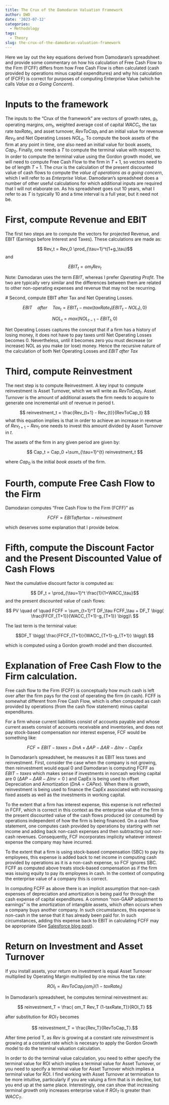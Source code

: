 ```yaml
---
title: The Crux of the Damodaran Valuation Framework
author: DWD
date: '2023-07-12'
categories:
  - Methodology
tags:
  - Theory
slug: the-crux-of-the-damodaran-valuation-framework
---
```



Here we lay out the key equations derived from Damodaran's spreadsheet and provide some commentary on how his calculation of Free Cash Flow to the Firm (FCFF) differs from how Free Cash Flow is often calculated (cash provided by operations minus capital expenditures) and why his calculation of (FCFF) is correct for purposes of computing Enterprise Value (which he calls _Value as a Going Concern_). 

# Inputs to the framework

The inputs to the "Crux of the framework" are vectors of growth rates, $g_t$, operating margins, $om_t$, weighted average cost of capital $WACC_t$, the tax rate $taxRate_t$, and asset turnover, $RevToCap_t$ and an initial value for revenue $Rev_0$ and Net Operating Losses $NOL_0$. To compute the book assets of the firm at any point in time, one also need an initial value for book assets, $Cap_0$.  Finally, one needs a $T$ to compute the terminal value with respect to. In order to compute the terminal value using the Gordon growth model, we will need to compute Free Cash Flow to the firm in $T + 1$, so vectors need to be of length $T + 1$. The _crux_ is the calculation of the present discounted value of cash flows to compute the _value of operations as a going concern_, which I will refer to as _Enterprise Value_.  Damodaran's spreadsheet does a number of other useful calculations for which additional inputs are required that I will not elaborate on.  As his spreadsheet goes out 10 years, what I refer to as $T$ is typically 10 and a time interval is a full year, but it need not be.


# First, compute Revenue and EBIT 

The first two steps are to compute the vectors for projected Revenue, and EBIT (Earnings before Interest and Taxes). These calculations are made as:</p>

$$ Rev_t = Rev_0 \prod_{\tau=1}^t(1+g_\tau)$$
and

$$ EBIT_t = om_t Rev_t $$


Note: Damodaran uses the term $EBIT$, whereas I prefer $Operating \; Profit$.  The two are typically very similar and the differences between them are related to other non-operating expenses and revenue that may not be recurring.



# Second, compute EBIT after Tax and Net Operating Losses.</h3>

$$ EBIT \quad after \quad Tax_t = EBIT_t - max(taxRate_t(EBIT_t - NOL_t),0) $$

$$ NOL_t = max(NOL_{t-1} - EBIT_t,0) $$

Net Operating Losses captures the concept that if a firm has a history of losing money, it does not have to pay taxes until Net Operating Losses becomes 0. Nevertheless, until it becomes zero you must decrease (or increase) NOL as you make (or lose) money. Hence the recursive nature of the calculation of both Net Operating Losses and $EBIT \; after\; Tax$

# Third, compute Reinvestment
The next step is to compute Reinvestment. A key input to compute reinvestment is Asset Turnover, which we will write as $RevToCap_t$. Asset Turnover is the amount of additional assets the firm needs to acquire to generate one incremental unit of revenue in period t.

$$ reinvestment_t = \frac{Rev_{t+1} - Rev_{t}}{RevToCap_t} $$
what this equation implies is that in order to achieve an increase in revenue of $Rev_{t+1} - Rev_t$ one needs to invest this amount divided by Asset Turnover in $t$. 

The assets of the firm in any given period are given by:


$$ Cap_t = Cap_0 +\sum_{\tau=1}^{t} reinvestment_t $$

where $Cap_0$ is the initial _book assets_ of the firm.

# Fourth, compute Free Cash Flow to the Firm


Damodaran computes “Free Cash Flow to the Firm (FCFF)” as 


$$ FCFF = EBITaftertax - reinvestment $$


which deserves some explanation that I provide below.


# Fifth, compute the Discount Factor and the Present Discounted Value of Cash Flows



Next the cumulative discount factor is computed as:

$$ DF_t =  \prod_{\tau=1}^t \frac{1}{1+WACC_\tau}$$
and the present discounted value of cash flows:

$$  PV \quad of \quad FCFF = \sum_{t=1}^T DF_\tau
FCFF_\tau + DF_T \bigg( \frac{FFCF_{T+1}}{WACC_{T+1}-g_{T+1}} \bigg)\ $$

The last term is the terminal value:

$$DF_T \bigg( \frac{FFCF_{T+1}}{WACC_{T+1}-g_{T+1}} \bigg)\ $$

which is computed using a Gordon growth model and then discounted. 


# Explanation of Free Cash Flow to the Firm calculation.


Free cash flow to the Firm (FCFF) is conceptually how much cash is left over after the firm pays for the cost of operating the firm (in cash).  FCFF is somewhat different from Free Cash Flow, which is often computed as cash provided by operations (from the cash flow statement) minus capital expenditures.


</p> <p>For a firm whose current liabilities consist of accounts payable and whose current assets consist of accounts receivable and inventories, and does not pay stock-based compensation nor interest expense, FCF would be something like:

$$ FCF = EBIT - taxes + DnA +  \Delta AP - \Delta AR - \Delta Inv - CapEx  $$

In Damodaran's spreadsheet, he measures it as EBIT less taxes and reinvestment. First, consider the case when the company is not growing, then reinvestment would equal 0 and Damodaran is computing FCFF as $EBIT - taxes$ which makes sense if investments in noncash working capital are 0 $( \Delta AP - \Delta AR - \Delta Inv = 0$ ) and CapEx is
being used to offset Depreciation and Amortization $(DnA = CAPex)$. When there is growth, reinvestment is being
used to finance the CapEx associated with increasing fixed assets as well as the investments in working capital.

To the extent that a firm has interest expense, this expense is not reflected in FCFF, which is correct in this context as the enterprise value of the firm is the present discounted value of the cash flows produced (or consumed) by operations independent of how the firm is being financed.  On a cash flow statement, one computes cash provided by operations by starting with net income and adding back non-cash expenses and then subtracting out non-cash revenues.  Consequently, FCF incorporates implicity whatever interest expense the company may have incurred.

To the extent that a firm is using stock-based compensation (SBC) to pay its employees, this expense is added back to net income in computing cash provided by operations as it is a non-cash expense, so FCF ignores SBC.  FCFF as computed above treats stock-based compensation as if the firm was issuing equity to pay its employees in cash. In the context of computing the enterprise value of a company this is correct.

In computing FCFF as above there is an implicit assumption that non-cash expenses of depreciation and amortization is being paid for through the cash expense of capital expenditures.  A common "non-GAAP adjustment to earnings" is the amortization of intangible assets, which often occurs when a company buys another company. In such circumstances, this expense is non-cash in the sense that it has already been paid for. In such circumstances, adding this expense back to EBIT in calculating FCFF may be appropriate (See [Salesforce blog post](https://douglasdwyer.netlify.app/post/2023/05/30/salesforce-and-stock-based-compensation/)).

# Return on Investment and Asset Turnover

If you install assets, your return on investment is equal Asset Turnover multiplied by Operating Margin multiplied by one minus the tax rate:


$$ ROI_t  = RevToCap_t \big( om_t \big) (1-taxRate_t) $$

In Damodaran's spreadsheet, he computes terminal reinvestment as: 


$$ reinvestment_T = \frac{ om_T Rev_T (1-taxRate_T)}{ROI_T} $$

after substitution for $ROI_T$ becomes 

$$ reinvestment_T = \frac{Rev_T}{RevToCap_T}.$$  

After time period T, as $Rev$ is growing at a constant rate $reinvestment$ is growing at a constant rate which is necesary to apply the Gordon Growth model to do the terminal valuation calculation. 

In order to do the terminal value calculation, you need to either specify the terminal value for ROI which implies a terminal value for Asset Turnover, or you need to specify a terminal value for Asset Turnover which implies a terminal value for ROI. I find working with Asset Turnover at termination to be more intuitive, particularly if you are valuing a firm that is in decline, but you end up at the same place. Interestingly, one can show that increasing terminal $growth$ only increases enterprise value if $ROI_T$ is greater than $WACC_T$. 






